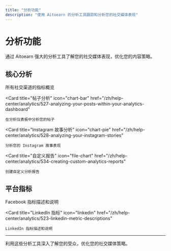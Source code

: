 ```yaml
---
title: "分析功能"
description: "使用 Aitoearn 的分析工具跟踪和分析您的社交媒体表现"
---
```


# 分析功能

通过 Aitoearn 强大的分析工具了解您的社交媒体表现，优化您的内容策略。

## 核心分析

<CardGroup cols={2}>
  <Card
    title="指标概览"
    icon="chart-line"
    href="/zh/help-center/analytics/519-overview-of-metrics-across-all-social-channels"
  >
    所有社交渠道的指标概览
  </Card>
  
  <Card
    title="帖子分析"
    icon="chart-bar"
    href="/zh/help-center/analytics/527-analyzing-your-posts-within-your-analytics-dashboard"
  >
    在分析仪表板中分析您的帖子
  </Card>
  
  <Card
    title="Instagram 故事分析"
    icon="chart-pie"
    href="/zh/help-center/analytics/528-analyzing-your-instagram-stories"
  >
    分析您的 Instagram 故事表现
  </Card>
  
  <Card
    title="自定义报告"
    icon="file-chart"
    href="/zh/help-center/analytics/534-creating-custom-analytics-reports"
  >
    创建自定义分析报告
  </Card>
</CardGroup>

## 平台指标

<CardGroup cols={2}>
  <Card
    title="Facebook 指标"
    icon="facebook"
    href="/zh/help-center/analytics/520-facebook-metric-descriptions"
  >
    Facebook 指标描述和说明
  </Card>
  
  <Card
    title="LinkedIn 指标"
    icon="linkedin"
    href="/zh/help-center/analytics/523-linkedin-metric-descriptions"
  >
    LinkedIn 指标描述和说明
  </Card>
</CardGroup>

---

利用这些分析工具深入了解您的受众，优化您的社交媒体策略。
